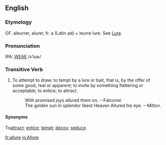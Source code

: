==English==
===Etymology===
OF. aleurrer, alurer, fr. a (Latin ad) + leurre  lure.  See [[Lure]].

===Pronunciation===
IPA: [[WEAE]] /ʌˈluɚ/

===Transitive Verb===
#To attempt to draw; to tempt by a lure or bait, that is, by the offer of some good, real or apparent; to invite by something flattering or acceptable; to entice; to attract.
#:    With promised joys allured them on. --Falconer.
#:    The golden sun in splendor likest Heaven Allured his eye. --Milton.

====Synonyms====
To[[attract]]; [[entice]]; [[tempt]]; [[decoy]]; [[seduce]].

<!-- material copied from Webster's Revised Unabridged Dictionary (1913) -->

[[fr:allure]]
[[io:Allure]]